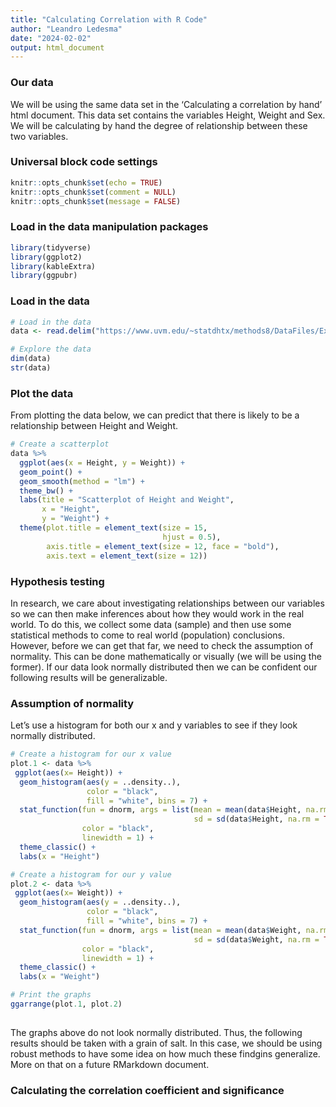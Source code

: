 ```yaml
---
title: "Calculating Correlation with R Code"
author: "Leandro Ledesma"
date: "2024-02-02"
output: html_document
---
```


### Our data

We will be using the same data set in the 'Calculating a correlation by hand' html document. This data set contains the variables Height, Weight and Sex. We will be calculating by hand the degree of relationship between these two variables.

### Universal block code settings

```r
knitr::opts_chunk$set(echo = TRUE)
knitr::opts_chunk$set(comment = NULL)
knitr::opts_chunk$set(message = FALSE)
```

### Load in the data manipulation packages

```r
library(tidyverse)
library(ggplot2)
library(kableExtra)
library(ggpubr)

```

### Load in the data

```r
# Load in the data
data <- read.delim("https://www.uvm.edu/~statdhtx/methods8/DataFiles/Ex9-31.dat")

# Explore the data
dim(data)
str(data)

```

### Plot the data

From plotting the data below, we can predict that there is likely to be a relationship between Height and Weight. 

```r
# Create a scatterplot
data %>%
  ggplot(aes(x = Height, y = Weight)) +
  geom_point() +
  geom_smooth(method = "lm") +
  theme_bw() +
  labs(title = "Scatterplot of Height and Weight",
       x = "Height",
       y = "Weight") +
  theme(plot.title = element_text(size = 15,
                                  hjust = 0.5),
        axis.title = element_text(size = 12, face = "bold"),
        axis.text = element_text(size = 12))


```


### Hypothesis testing

In research, we care about investigating relationships between our variables so we can then make inferences about how they would work in the real world. To do this, we collect some data (sample) and then use some statistical methods to come to real world (population) conclusions. However, before we can get that far, we need to check the assumption of normality. This can be done mathematically or visually (we will be using the former). If our data look normally distributed then we can be confident our following results will be generalizable.  

### Assumption of normality

Let's use a histogram for both our x and y variables to see if they look normally distributed.

```r
# Create a histogram for our x value
plot.1 <- data %>%
 ggplot(aes(x= Height)) +
  geom_histogram(aes(y = ..density..), 
                 color = "black", 
                 fill = "white", bins = 7) +
  stat_function(fun = dnorm, args = list(mean = mean(data$Height, na.rm = TRUE), 
                                         sd = sd(data$Height, na.rm = TRUE)), 
                color = "black",
                linewidth = 1) +
  theme_classic() +
  labs(x = "Height") 

# Create a histogram for our y value
plot.2 <- data %>%
 ggplot(aes(x= Weight)) +
  geom_histogram(aes(y = ..density..), 
                 color = "black", 
                 fill = "white", bins = 7) +
  stat_function(fun = dnorm, args = list(mean = mean(data$Weight, na.rm = TRUE), 
                                         sd = sd(data$Weight, na.rm = TRUE)), 
                color = "black",
                linewidth = 1) +
  theme_classic() +
  labs(x = "Weight") 

# Print the graphs
ggarrange(plot.1, plot.2)
  

```

The graphs above do not look normally distributed. Thus, the following results should be taken with a grain of salt. In this case, we should be using robust methods to have some idea on how much these findgins generalize. More on that on a future RMarkdown document. 

### Calculating the correlation coefficient and significance

```r



```
